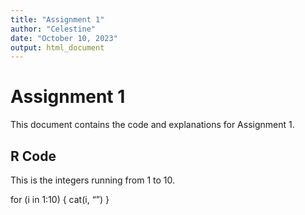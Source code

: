 ```yaml
---
title: "Assignment 1"
author: "Celestine"
date: "October 10, 2023"
output: html_document
---
```


# Assignment 1

This document contains the code and explanations for Assignment 1.

## R Code
This is the integers running from 1 to 10. 

for (i in 1:10) {
  cat(i, "\n")
}
